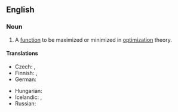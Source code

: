 ==English==
{{wikipedia|Optimization (mathematics)}}

===Noun===
{{en-noun}}

# {{lb|en|mathematics}} A [[function]] to be maximized or minimized in [[optimization]] theory.

====Translations====
{{trans-top|mathematical function}}
* Czech: {{t|cs|účelová funkce|f}}, {{t|cs|cílová funkce|f}}
* Finnish: {{t|fi|tavoitefunktio}}, {{t|fi|kohdefunktio}}
* German: {{t|de|Zielfunktion|f}}
{{trans-mid}}
* Hungarian: {{t+|hu|célfüggvény}}
* Icelandic: {{t|is|kostnaðarfall|n}}, {{t|is|viðfangsfall|n}}
* Russian: {{t|ru|целевая функция}}
{{trans-bottom}}